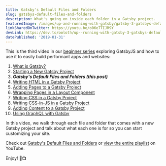 ```yaml
---
title: Gatsby's Default Files and Folders
slug: gatsbys-default-files-and-folders
description: What's going on inside each folder in a Gatsby project.
featuredImage: /images/up-and-running-with-gatsby/gatsby-3-gatsbys-default-files-and-folders.png
linkSharedOnTwitter: https://youtu.be/o06e7TIJR9Y
devLink: https://dev.to/ooloth/up--running-with-gatsby-3-gatsbys-default-files-and-folders-4942
datePublished: '2019-01-31'
---
```


This is the third video in our [beginner series](https://www.youtube.com/watch?v=jAa1wh5ATm0&list=PLHBEcHVSROXQQhXpNhmiVKKcw72Cc0V-U) exploring GatsbyJS and how to use it to easily build performant apps and websites:

1. [What is Gatsby?](/what-is-gatsby)
2. [Starting a New Gatsby Project](/starting-a-new-gatsby-project)
3. **_Gatsby's Default Files and Folders (this post)_**
4. [Writing HTML in a Gatsby Project](/writing-html-in-a-gatsby-project)
5. [Adding Pages to a Gatsby Project](/adding-pages-to-a-gatsby-project)
6. [Wrapping Pages in a Layout Component](/wrapping-pages-in-a-layout-component)
7. [Writing CSS in a Gatsby Project](/writing-css-in-a-gatsby-project)
8. [Writing CSS-in-JS in a Gatsby Project](/writing-css-in-js-in-a-gatsby-project)
9. [Adding Content to a Gatsby Project](/adding-content-to-a-gatsby-project)
10. [Using GraphQL with Gatsby](/using-graphql-with-gatsby)

In this video, we walk through each file and folder that comes with a new Gatsby project and talk about what each one is for so you can start customizing your site.

Check out [Gatsby's Default Files and Folders](https://youtu.be/o06e7TIJR9Y) or [view the entire playlist](https://www.youtube.com/watch?v=jAa1wh5ATm0&list=PLHBEcHVSROXQQhXpNhmiVKKcw72Cc0V-U) on YouTube.

Enjoy! 🎉📺
